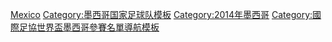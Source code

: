 {{National squad
 | name      = 2014年世界盃足球賽墨西哥參賽名單
 | bg        = #006847
 | fg        = white
 | bordercolor = #CE1126
 | country   = 墨西哥
 | comp link = 2014年世界杯足球赛
 | comp      = 2014年世界杯足球赛
 | p1        = {{le|何塞·德赫蘇斯·科羅納|José de Jesús Corona|-{zh-hans:科罗纳;zh-hk:哥朗拿;zh-tw:科羅納}-}}
 | p2        = [[法蘭斯高·查維亞·洛迪古斯|-{zh-hans:罗德里格斯;zh-tw:羅德里格茲; zh-hk:洛迪古斯;}-]]
 | p3        = [[卡路士·沙斯度|-{zh-hans:萨尔西多;zh-tw:薩爾西多; zh-hk:沙斯度;}-]]
 | p4        = [[拉法埃尔·马克斯|-{zh-hans:马克斯;zh-hk:馬基斯;zh-tw:馬奎斯;}-]] [[File:Captain sports.svg|10px|link=隊長 (足球)|alt=队长]]
 | p5        = {{le|迪亞哥·安東尼奧·雷耶斯|Diego Antonio Reyes|雷耶斯}}
 | p6        = [[赫達·靴里拉]]
 | p7        = [[米格尔·拉云|-{zh-hans:拉云;zh-hk:拿恩;zh-tw:拉雲}-]]
 | p8        = [[馬哥·法比安|法比安]]
 | p9        = [[劳尔·希门尼斯|-{zh-hans:希门尼斯;zh-hk:魯爾·占美尼斯;zh-tw:希門尼斯;}-]]
 | p10       = [[吉奥瓦尼·多斯桑托斯|-{zh-hans:多斯桑托斯;zh-hk:杜斯山度士;zh-tw:多斯桑托斯;}-]]
 | p11       = [[阿兰·普利多|普利多]]
 | p12       = {{le|阿爾弗雷多·塔拉維拉|Alfredo Talavera|-{zh-hans:塔拉韦拉;zh-hk:泰拿華拉;zh-tw:塔拉維拉}-}}
 | p13       = [[吉列尔莫·奥乔亚|-{zh-hans:奥乔亚;zh-hk:奧祖亞;zh-tw:奧喬亞}-]]
 | p14       = [[哈维尔·埃尔南德斯|-{zh-hans:埃尔南德斯; zh-hk:靴南迪斯;zh-tw:赫南德斯;}-]]
 | p15       = [[埃克托·莫雷诺|-{zh-hans:莫雷诺;zh-hk:摩蘭奴}-]]
 | p16       = [[米格尔·庞塞|庞塞]]
 | p17       = [[伊萨克·布里祖埃拉|布里祖埃拉]]
 | p18       = [[安德雷斯·瓜尔达多|-{zh-hans:瓜尔达多;zh-hk:古爾達度;zh-tw:瓜爾達多;}-]]
 | p19       = [[奥里比·佩拉尔塔|-{zh-hans:佩拉尔塔;zh-hk:柏拉達;zh-tw:佩拉爾塔;}-]]
 | p20       = {{le|查維爾·阿基路|Javier Aquino|-{zh-hans:阿基诺;zh-hk:阿基路;zh-tw:阿基諾}-}}
 | p21       = [[卡洛斯·佩尼亚 (足球員)|佩尼亚]]
 | p22       = [[保罗·尼古拉斯·阿吉拉尔|-{zh-hans:阿吉拉尔;zh-hk:艾古拿;zh-tw:阿吉拉爾;}-]]
 | p23       = [[荷西·祖安·華斯基斯|華斯基斯]]
 | coach     = [[米基爾·靴里拉]]
}}<noinclude>
[[Category:2014年世界杯足球赛参赛名单模板|Mexico]]
[[Category:墨西哥国家足球队模板]]
[[Category:2014年墨西哥]]
[[Category:國際足協世界盃墨西哥參賽名單導航模板]]
</noinclude>